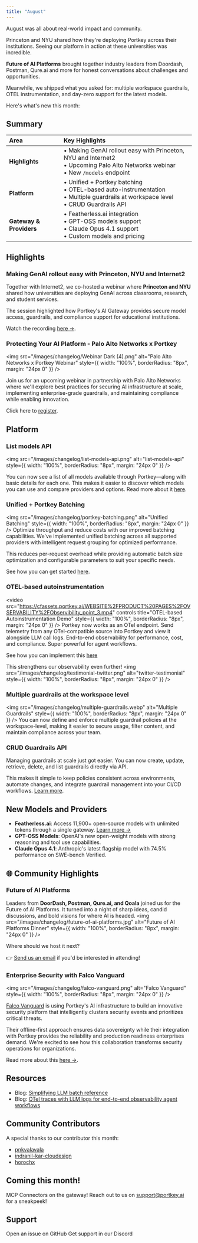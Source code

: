 ```yaml
---
title: "August"
---
```

August was all about real-world impact and community.

Princeton and NYU shared how they're deploying Portkey across their institutions. Seeing our platform in action at these universities was incredible.

**Future of AI Platforms** brought together industry leaders from Doordash, Postman, Qure.ai and more for honest conversations about challenges and opportunities.

Meanwhile, we shipped what you asked for: multiple workspace guardrails, OTEL instrumentation, and day-zero support for the latest models.

Here's what's new this month:
## Summary

| Area | Key Highlights |
| :--- | :------------ |
| **Highlights** | • Making GenAI rollout easy with Princeton, NYU and Internet2 <br/> • Upcoming Palo Alto Networks webinar <br/> • New `/models` endpoint |
| **Platform** | • Unified + Portkey batching <br/> • OTEL-based auto-instrumentation <br/> • Multiple guardrails at workspace level <br/> • CRUD Guardrails API |
| **Gateway & Providers** | • Featherless.ai integration <br/> • GPT-OSS models support <br/> • Claude Opus 4.1 support <br/> • Custom models and pricing |

## Highlights

### Making GenAI rollout easy with Princeton, NYU and Internet2
Together with Internet2, we co-hosted a webinar where **Princeton and NYU** shared how universities are deploying GenAI across classrooms, research, and student services. 

The session highlighted how Portkey's AI Gateway provides secure model access, guardrails, and compliance support for educational institutions. 

Watch the recording [here →](https://internet2.hosted.panopto.com/Panopto/Pages/Viewer.aspx?id=36f87257-f9f5-4a18-b2db-b333011b3437&start=561).

### Protecting Your AI Platform - Palo Alto Networks x Portkey
<img src="/images/changelog/Webinar Dark (4).png" alt="Palo Alto Networks x Portkey Webinar" style={{ width: "100%", borderRadius: "8px", margin: "24px 0" }} />

Join us for an upcoming webinar in partnership with Palo Alto Networks where we'll explore best practices for securing AI infrastructure at scale, implementing enterprise-grade guardrails, and maintaining compliance while enabling innovation. 

Click here to [register](https://luma.com/z84zjko5).


## Platform

### List models API
<img src="/images/changelog/list-models-api.png" alt="list-models-api" style={{ width: "100%", borderRadius: "8px", margin: "24px 0" }} />

You can now see a list of all models available through Portkey—along with basic details for each one. This makes it easier to discover which models you can use and compare providers and options. Read more about it [here](https://portkey.ai/docs/api-reference/inference-api/models/models).

### Unified + Portkey Batching
<img src="/images/changelog/portkey-batching.png" alt="Unified Batching" style={{ width: "100%", borderRadius: "8px", margin: "24px 0" }} />
Optimize throughput and reduce costs with our improved batching capabilities. We've implemented unified batching across all supported providers with intelligent request grouping for optimized performance. 

This reduces per-request overhead while providing automatic batch size optimization and configurable parameters to suit your specific needs. 

See how you can get started [here](http://localhost:3000/product/ai-gateway/batches).

### **OTEL-based autoinstrumentation**
<video
    src="https://cfassets.portkey.ai/WEBSITE%2FPRODUCT%20PAGES%2FOVSERVABILITY%2FObservibility_point_3.mp4"
    controls
    title="OTEL-based Autoinstrumentation Demo"
    style={{ width: "100%", borderRadius: "8px", margin: "24px 0" }}
/>
Portkey now works as an OTel endpoint. Send telemetry from any OTel-compatible source into Portkey and view it alongside LLM call logs. End-to-end observability for performance, cost, and compliance. Super powerful for agent workflows. 

See how you can implement this [here](https://portkey.ai/docs/product/observability/opentelemetry)

This strengthens our observability even further!
<img src="/images/changelog/testimonial-twitter.png" alt="twitter-testimonial" style={{ width: "100%", borderRadius: "8px", margin: "24px 0" }} />


### **Multiple guardrails at the workspace level**
<img src="/images/changelog/multiple-guardrails.webp" alt="Multiple Guardrails" style={{ width: "100%", borderRadius: "8px", margin: "24px 0" }} />
You can now define and enforce multiple guardrail policies at the workspace-level, making it easier to secure usage, filter content, and maintain compliance across your team.

### CRUD Guardrails API
Managing guardrails at scale just got easier. You can now create, update, retrieve, delete, and list guardrails directly via API.

This makes it simple to keep policies consistent across environments, automate changes, and integrate guardrail management into your CI/CD workflows. [Learn more](https://portkey.ai/docs/api-reference/admin-api/control-plane/guardrails/create-guardrail).

## New Models and Providers

- **Featherless.ai**: Access 11,900+ open-source models with unlimited tokens through a single gateway. [Learn more →](https://portkey.ai/docs/integrations/llms/featherless)
- **GPT-OSS Models**: OpenAI's new open-weight models with strong reasoning and tool use capabilities. 
- **Claude Opus 4.1**: Anthropic's latest flagship model with 74.5% performance on SWE-bench Verified. 


## 🌐 Community Highlights

### **Future of AI Platforms**
Leaders from **DoorDash, Postman, Qure.ai, and Qoala** joined us for the Future of AI Platforms. It turned into a night of sharp ideas, candid discussions, and bold visions for where AI is headed.
<img src="/images/changelog/future-of-ai-platforms.jpg" alt="Future of AI Platforms Dinner" style={{ width: "100%", borderRadius: "8px", margin: "24px 0" }} />

Where should we host it next? 

👉 [Send us an email](mailto:vrushank.v@portkey.ai) if you'd be interested in attending!

### Enterprise Security with Falco Vanguard
<img src="/images/changelog/falco-vanguard.png" alt="Falco Vanguard" style={{ width: "100%", borderRadius: "8px", margin: "24px 0" }} />

[Falco Vanguard](https://www.linkedin.com/posts/migueladelossantos_falco-cloudnativesecurity-aiengineering-activity-7358991765049122816-YHDS) is using Portkey's AI infrastructure to build an innovative security platform that intelligently clusters security events and prioritizes critical threats. 

Their offline-first approach ensures data sovereignty while their integration with Portkey provides the reliability and production readiness enterprises demand. We're excited to see how this collaboration transforms security operations for organizations.

Read more about this [here →](https://www.linkedin.com/posts/migueladelossantos_falco-cloudnativesecurity-aiengineering-activity-7358991765049122816-YHDS).

## Resources
- Blog: [Simplifying LLM batch reference](https://portkey.ai/blog/simplifying-llm-batch-inference)
- Blog: [OTel traces with LLM logs for end-to-end observability agent workflows](https://portkey.ai/blog/otel-with-llm-observability-for-agents)

## Community Contributors

A special thanks to our contributor this month:
- [pnkvalavala](https://github.com/pnkvalavala)
- [indranil-kar-cloudesign](https://github.com/indranil-kar-cloudesign)
- [horochx](https://github.com/horochx)

## Coming this month!
MCP Connectors on the gateway! Reach out to us on support@portkey.ai for a sneakpeek!

## Support

<CardGroup cols={2}>
<Card title="Need Help?" icon="bug" href="https://github.com/Portkey-AI/gateway/issues">
Open an issue on GitHub
</Card>
<Card title="Join Us" icon="discord" href="https://portkey.wiki/community">
Get support in our Discord
</Card>
</CardGroup>
